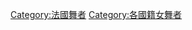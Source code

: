 {{Commons category|Dancers from France}}

[[Category:法國舞者|Category:法國舞者]]
[[Category:各國籍女舞者|Category:各國籍女舞者]]